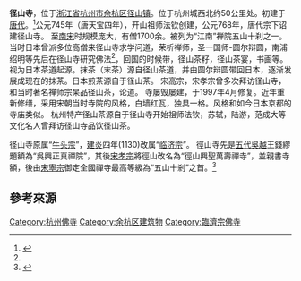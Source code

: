 '''径山寺'''，位于[[浙江省|浙江省]][[杭州市|杭州市]][[余杭区|余杭区]][[径山镇|径山镇]]。位于杭州城西北约50公里处。初建于[[唐代|唐代]]。<ref name="徑山寺 ">{{Cite web |url=https://ywhz.hangzhou.com.cn/zjwh/content/2016-06/20/content_6220337.htm |title=径山寺-韵為杭州 |access-date=2020-07-16 |archive-date=2021-12-05 |archive-url=https://web.archive.org/web/20211205182500/https://ywhz.hangzhou.com.cn/zjwh/content/2016-06/20/content_6220337.htm |dead-url=no }}</ref>公元745年（唐天宝四年），开山祖师法钦创建，公元768年，唐代宗下诏建径山寺。
至[[南宋|南宋]]时规模庞大，有僧1700余。被列为“江南”禅院五山十刹之一。当时日本曾派多位高僧来径山寺求学问道，荣析禅师，圣一国师-圆尔辩圆，南浦绍明等先后在径山寺研究佛法<ref name="徑山寺 "/>，回国的时候带，径山茶籽，径山茶宴，书画等。视为日本茶道起源。抹茶（末茶）源自径山茶道，并由圆尔辩圆带回日本，逐渐发展成现在的抹茶。日本煎茶源自于径山茶。
宋高宗，宋孝宗曾多次拜访径山寺，和当时著名禅师宗杲品径山茶，论道。
寺屡毁屡建，于1997年4月修复。近年重新修缮，采用宋朝当时寺院的风格，白墙红瓦，独具一格。风格和如今日本京都的寺庙类似。
杭州特产径山茶源自于径山寺开始祖师法钦，苏轼，陆游，范成大等文化名人曾拜访径山寺品饮径山茶。

径山寺原属“[[牛头宗|牛头宗]]”，[[建炎|建炎]]四年(1130)改属“[[临济宗|临济宗]]”。
徑山寺先是[[五代|五代]][[吴越国|吳越]]王錢繆題額為“吳興正真禪院”，其後[[宋孝宗|宋孝宗]]將徑山改名為“徑山興聖萬壽禪寺”，並親書寺額，後由[[宋宁宗|宋寧宗]]御定全國禪寺最高等級為“五山十剎”之首。<ref name="五山十剎 ">{{Cite web |url=http://www.xingantv.com/mdst/yjpd/mrmf/2675287/index.html |title=这座千年古寺在中国默默无闻，却红遍了整个日本 |access-date=2020-07-16 |archive-date=2020-07-16 |archive-url=https://web.archive.org/web/20200716144411/http://www.xingantv.com/mdst/yjpd/mrmf/2675287/index.html |dead-url=no }}</ref>

== 參考來源 == 
 {{reflist}}


{{禅院五山十刹}}
[[Category:杭州佛寺|Category:杭州佛寺]]
[[Category:余杭区建筑物|Category:余杭区建筑物]]
[[Category:臨濟宗佛寺|Category:臨濟宗佛寺]]